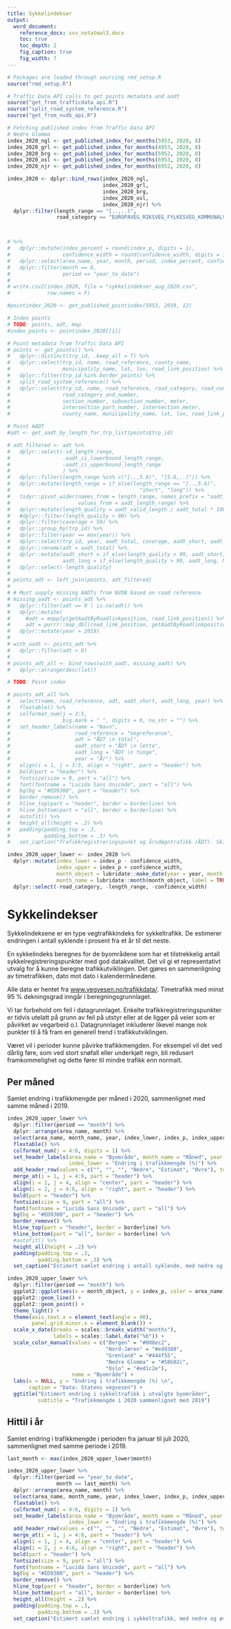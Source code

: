 ```yaml
---
title: Sykkelindekser
output: 
  word_document:
    reference_docx: svv_notatmal3.docx
    toc: true
    toc_depth: 2
    fig_caption: true
    fig_width: 7
---
```


```r
# Packages are loaded through sourcing rmd_setup.R
source("rmd_setup.R")

# Traffic Data API calls to get points metadata and aadt
source("get_from_trafficdata_api.R")
source("split_road_system_reference.R")
source("get_from_nvdb_api.R")
```



```r
# Fetching published index from Traffic Data API
# Nedre Glomma
index_2020_ngl <- get_published_index_for_months(5953, 2020, 8)
index_2020_grl <- get_published_index_for_months(4953, 2020, 8)
index_2020_brg <- get_published_index_for_months(5952, 2020, 8)
index_2020_osl <- get_published_index_for_months(6953, 2020, 8)
index_2020_njr <- get_published_index_for_months(6952, 2020, 8)

index_2020 <- dplyr::bind_rows(index_2020_ngl,
                               index_2020_grl,
                               index_2020_brg,
                               index_2020_osl,
                               index_2020_njr) %>% 
  dplyr::filter(length_range == "[..,..)",
                road_category == "EUROPAVEG_RIKSVEG_FYLKESVEG_KOMMUNALVEG") 



# %>% 
#   dplyr::mutate(index_percent = round(index_p, digits = 1),
#                 confidence_width = round(confidence_width, digits = 1)) %>% 
#   dplyr::select(area_name, year, month, period, index_percent, confidence_width) %>% 
#   dplyr::filter(month == 8,
#                 period == "year_to_date")
# 
# write.csv2(index_2020, file = "sykkelindekser_aug_2020.csv",
#            row.names = F)

#pointindex_2020 <- get_published_pointindex(5953, 2019, 12)

# Index points
# TODO: points, adt, map
#index_points <- pointindex_2020[[1]]

# Point metadata from Traffic Data API
# points <- get_points() %>%
#   dplyr::distinct(trp_id, .keep_all = T) %>%
#   dplyr::select(trp_id, name, road_reference, county_name,
#                 municipality_name, lat, lon, road_link_position) %>% 
#   dplyr::filter(trp_id %in% border_points) %>% 
#   split_road_system_reference() %>% 
#   dplyr::select(trp_id, name, road_reference, road_category, road_number,
#                 road_category_and_number,
#                 section_number, subsection_number, meter,
#                 intersection_part_number, intersection_meter,
#                 county_name, municipality_name, lat, lon, road_link_position)

# Point AADT
#adt <- get_aadt_by_length_for_trp_list(points$trp_id)

# adt_filtered <- adt %>%
#   dplyr::select(-sd_length_range, 
#                 -aadt_ci_lowerbound_length_range,
#                 -aadt_ci_upperbound_length_range
#                 ) %>% 
#   dplyr::filter(length_range %in% c("[..,5.6)", "[5.6,..)")) %>%
#   dplyr::mutate(length_range = if_else(length_range == "[..,5.6)",
#                                          "short", "long")) %>%
#   tidyr::pivot_wider(names_from = length_range, names_prefix = "aadt_",
#                      values_from = aadt_length_range) %>%
#   dplyr::mutate(length_quality = aadt_valid_length / aadt_total * 100) %>%
#   #dplyr::filter(length_quality > 90) %>%
#   dplyr::filter(coverage > 50) %>%
#   dplyr::group_by(trp_id) %>%
#   dplyr::filter(year == max(year)) %>%
#   dplyr::select(trp_id, year, aadt_total, coverage, aadt_short, aadt_long, length_quality) %>%
#   dplyr::rename(adt = aadt_total) %>% 
#   dplyr::mutate(aadt_short = if_else(length_quality > 99, aadt_short, NA_real_),
#                 aadt_long = if_else(length_quality > 99, aadt_long, NA_real_)) %>% 
#   dplyr::select(-length_quality)
# 
# points_adt <- left_join(points, adt_filtered)
# 
# # Must supply missing AADTs from NVDB based on road reference
# missing_aadt <- points_adt %>%
#   dplyr::filter(adt == 0 | is.na(adt)) %>%
#   dplyr::mutate(
#     #adt = mapply(getAadtByRoadlinkposition, road_link_position)) %>%
#     adt = purrr::map_dbl(road_link_position, getAadtByRoadlinkposition)) %>%
#   dplyr::mutate(year = 2019)
# 
# with_aadt <- points_adt %>%
#   dplyr::filter(adt > 0)
# 
# points_adt_all <- bind_rows(with_aadt, missing_aadt) %>%
#   dplyr::arrange(desc(lat))

# TODO: Point index
```

```r
# points_adt_all %>%
#   select(name, road_reference, adt, aadt_short, aadt_long, year) %>%
#   flextable() %>%
#   colformat_num(j = 3:5,
#                 big.mark = " ", digits = 0, na_str = "") %>%
#   set_header_labels(name = "Navn",
#                     road_reference = "Vegreferanse",
#                     adt = "ÅDT \n total",
#                     aadt_short = "ÅDT \n lette",
#                     aadt_long = "ÅDT \n tunge",
#                     year = "År") %>%
#   align(i = 1, j = 3:5, align = "right", part = "header") %>%
#   bold(part = "header") %>%
#   fontsize(size = 9, part = "all") %>%
#   font(fontname = "Lucida Sans Unicode", part = "all") %>%
#   bg(bg = "#ED9300", part = "header") %>%
#   border_remove() %>%
#   hline_top(part = "header", border = borderline) %>%
#   hline_bottom(part = "all", border = borderline) %>%
#   autofit() %>%
#   height_all(height = .2) %>%
#   padding(padding.top = .3,
#           padding.bottom = .3) %>%
#   set_caption("Trafikkregistreringspunkt og årsdøgntrafikk (ÅDT). Skillet mellom lette og tunge kjøretøy er basert på målt lengde kortere eller lengre enn 5,6 m. Der ÅDT for lette og tunge er utelatt fra tabellen, er datagrunnlaget for dårlig til at tall kan presenteres. Summen av lette og tunge kan avvike noe fra totalen på grunn av avrunding.")
```



```r
index_2020_upper_lower <- index_2020 %>% 
  dplyr::mutate(index_lower = index_p - confidence_width,
                index_upper = index_p + confidence_width,
                month_object = lubridate::make_date(year = year, month = month),
                month_name = lubridate::month(month_object, label = TRUE, abbr = FALSE)) %>% 
  dplyr::select(-road_category, -length_range, -confidence_width)
```

# Sykkelindekser

Sykkelindeksene er en type vegtrafikkindeks for sykkeltrafikk. De estimerer endringen i antall syklende i prosent fra et år til det neste.

En sykkelindeks beregnes for de byområdene som har et tilstrekkelig antall sykkelregistreringspunkter med god datakvalitet. Det vil gi et representativt utvalg for å kunne beregne trafikkutviklingen. Det gjøres en sammenligning av timetrafikken, dato mot dato i kalendermånedene.

Alle data er hentet fra [www.vegvesen.no/trafikkdata/](https://www.vegvesen.no/trafikkdata/). Timetrafikk med minst 95 % dekningsgrad inngår i beregningsgrunnlaget.

Vi tar forbehold om feil i datagrunnlaget. Enkelte trafikkregistreringspunkter er tidvis utelatt på grunn av feil på utstyr eller at de ligger på veier som er påvirket av vegarbeid o.l. Datagrunnlaget inkluderer likevel mange nok punkter til å få fram en generell trend i trafikkutviklingen.

Været vil i perioder kunne påvirke trafikkmengden. For eksempel vil det ved dårlig føre, som ved stort snøfall eller underkjølt regn, bli redusert framkommelighet og dette fører til mindre trafikk enn normalt.



## Per måned
Samlet endring i trafikkmengde per måned i 2020, sammenlignet med samme måned i 2019.

```r
index_2020_upper_lower %>%
  dplyr::filter(period == "month") %>% 
  dplyr::arrange(area_name, month) %>% 
  select(area_name, month_name, year, index_lower, index_p, index_upper) %>%
  flextable() %>%
  colformat_num(j = 4:6, digits = 1) %>%
  set_header_labels(area_name = "Byområde", month_name = "Måned", year = "År",
                    index_lower = "Endring i trafikkmengde (%)") %>%
  add_header_row(values = c("", "", "", "Nedre", "Estimat", "Øvre"), top = FALSE) %>% 
  merge_at(i = 1, j = 4:6, part = "header") %>% 
  align(i = 1, j = 4, align = "center", part = "header") %>%
  align(i = 2, j = 4:6, align = "right", part = "header") %>% 
  bold(part = "header") %>%
  fontsize(size = 9, part = "all") %>%
  font(fontname = "Lucida Sans Unicode", part = "all") %>%
  bg(bg = "#ED9300", part = "header") %>%
  border_remove() %>%
  hline_top(part = "header", border = borderline) %>%
  hline_bottom(part = "all", border = borderline) %>%
  #autofit() %>%
  height_all(height = .2) %>%
  padding(padding.top = .3,
          padding.bottom = .3) %>%
  set_caption("Estimert samlet endring i antall syklende, med nedre og øvre grense for et 95 % konfidensintervall. Trafikken er sammenlignet per måned med samme måned året før.")
```

\newline

```r
index_2020_upper_lower %>% 
  dplyr::filter(period == "month") %>% 
  ggplot2::ggplot(aes(x = month_object, y = index_p, color = area_name)) +
  ggplot2::geom_line() +
  ggplot2::geom_point() +
  theme_light() +
  theme(axis.text.x = element_text(angle = 90),
        panel.grid.minor.x = element_blank()) +
  scale_x_date(breaks = scales::breaks_width("months"),
               labels = scales::label_date("%b")) +
  scale_color_manual(values = c("Bergen" = "#008ec2",
                                "Nord-Jæren" = "#ed9300",
                                "Grenland" = "#444f55",
                                "Nedre Glomma" = "#58b02c",
                                "Oslo" = "#ed1c2e"),
                     name = "Byområde") +
  labs(x = NULL, y = "Endring i trafikkmengde (%) \n",
       caption = "Data: Statens vegvesen") +
  ggtitle("Estimert endring i sykkeltrafikk i utvalgte byområder",
          subtitle = "Trafikkmengde i 2020 sammenlignet med 2019")
```




## Hittil i år
Samlet endring i trafikkmengde i perioden fra januar til juli 2020, sammenlignet med samme periode i 2019.

```r
last_month <- max(index_2020_upper_lower$month)

index_2020_upper_lower %>%
  dplyr::filter(period == "year_to_date",
                month == last_month) %>% 
  dplyr::arrange(area_name, month) %>% 
  select(area_name, month_name, year, index_lower, index_p, index_upper) %>%
  flextable() %>%
  colformat_num(j = 4:6, digits = 1) %>%
  set_header_labels(area_name = "Byområde", month_name = "Måned", year = "År", 
                    index_lower = "Endring i trafikkmengde (%)") %>%
  add_header_row(values = c("", "", "", "Nedre", "Estimat", "Øvre"), top = FALSE) %>% 
  merge_at(i = 1, j = 4:6, part = "header") %>% 
  align(i = 1, j = 4, align = "center", part = "header") %>%
  align(i = 2, j = 4:6, align = "right", part = "header") %>% 
  bold(part = "header") %>%
  fontsize(size = 9, part = "all") %>%
  font(fontname = "Lucida Sans Unicode", part = "all") %>%
  bg(bg = "#ED9300", part = "header") %>%
  border_remove() %>%
  hline_top(part = "header", border = borderline) %>%
  hline_bottom(part = "all", border = borderline) %>%
  height_all(height = .2) %>%
  padding(padding.top = .3,
          padding.bottom = .3) %>%
  set_caption("Estimert samlet endring i sykkeltrafikk, med nedre og øvre grense for et 95 % konfidensintervall. Trafikken er sammenlignet for hittil i år med samme periode året før.")
```







